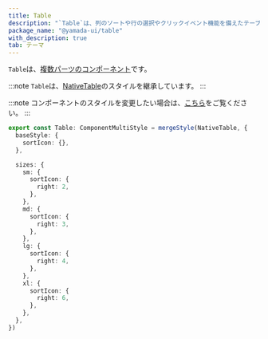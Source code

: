 ```yaml
---
title: Table
description: "`Table`は、列のソートや行の選択やクリックイベント機能を備えたテーブルのコンポーネントです。"
package_name: "@yamada-ui/table"
with_description: true
tab: テーマ
---
```


`Table`は、[複数パーツのコンポーネント](/styled-system/theming/component-style#複数パーツのコンポーネント)です。

:::note
`Table`は、[NativeTable](/components/data-display/native-table)のスタイルを継承しています。
:::

:::note
コンポーネントのスタイルを変更したい場合は、[こちら](/styled-system/theming/customize-theme#コンポーネントのスタイルを変更する)をご覧ください。
:::

```ts
export const Table: ComponentMultiStyle = mergeStyle(NativeTable, {
  baseStyle: {
    sortIcon: {},
  },

  sizes: {
    sm: {
      sortIcon: {
        right: 2,
      },
    },
    md: {
      sortIcon: {
        right: 3,
      },
    },
    lg: {
      sortIcon: {
        right: 4,
      },
    },
    xl: {
      sortIcon: {
        right: 6,
      },
    },
  },
})
```
